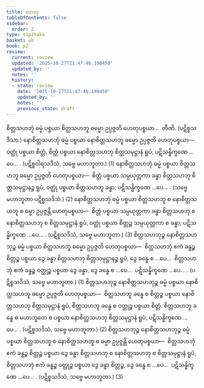 ```yaml
---
title: ဟေတု
tableOfContents: false
sidebar:
  order: 2
type: tipitaka
basket: ab
book: p2
review:
  current: review
  updated: '2025-10-27T21:47:46.198450'
  updated_by: ''
  notes: ''
  history:
  - state: review
    date: '2025-10-27T21:47:46.198450'
    updated_by: ''
    notes: ''
    previous_state: draft
---
```



<ReviewStatus review={frontmatter.review} showDetails={true} />

<HypothesisAnnotation frontmatter={frontmatter} />

<DynamicBreadcrumb />

<Division number="247" book="p2" e="ch" v="38" p="149">

<Paragraph number="2929" book="p2">
စိတ္တသဟဘုံ ဓမ္မံ ပစ္စယာ စိတ္တသဟဘူ ဓမ္မော ဥပ္ပဇ္ဇတိ ဟေတုပစ္စယာ…  တီဏိ. (ပဋိစ္စသဒိသာ.)
</Paragraph>

<Paragraph number="2930" book="p2">
နောစိတ္တသဟဘုံ ဓမ္မံ ပစ္စယာ နောစိတ္တသဟဘူ ဓမ္မော ဥပ္ပဇ္ဇတိ ဟေတုပစ္စယာ—  ဝတ္ထုံ ပစ္စယာ စိတ္တံ, စိတ္တံ ပစ္စယာ နောစိတ္တသဟဘု စိတ္တသမုဋ္ဌာနံ ရူပံ; ပဋိသန္ဓိက္ခဏေ …ပေ… . (ပဋိစ္စဝါရသဒိသံ, သဗ္ဗေ မဟာဘူတာ.) (1)
</Paragraph>

<Paragraph number="2931" book="p2">
နောစိတ္တသဟဘုံ ဓမ္မံ ပစ္စယာ စိတ္တသဟဘူ ဓမ္မော ဥပ္ပဇ္ဇတိ ဟေတုပစ္စယာ—  စိတ္တံ ပစ္စယာ သမ္ပယုတ္တကာ ခန္ဓာ စိတ္တသဟဘု စိတ္တသမုဋ္ဌာနဉ္စ ရူပံ, ဝတ္ထုံ ပစ္စယာ စိတ္တသဟဘူ ခန္ဓာ; ပဋိသန္ဓိက္ခဏေ …ပေ… . (သဗ္ဗေ မဟာဘူတာ ပဋိစ္စသဒိသံ.) (2)
</Paragraph>

<Paragraph number="2932" book="p2">
နောစိတ္တသဟဘုံ ဓမ္မံ ပစ္စယာ စိတ္တသဟဘူ စ နောစိတ္တသဟဘူ စ ဓမ္မာ ဥပ္ပဇ္ဇန္တိ ဟေတုပစ္စယာ—  စိတ္တံ ပစ္စယာ သမ္ပယုတ္တကာ ခန္ဓာ စိတ္တသဟဘု စ နောစိတ္တသဟဘု စ စိတ္တသမုဋ္ဌာနံ ရူပံ, ဝတ္ထုံ ပစ္စယာ စိတ္တဉ္စ သမ္ပယုတ္တကာ စ ခန္ဓာ; ပဋိသန္ဓိက္ခဏေ …ပေ… . (ပဋိစ္စသဒိသံ, သဗ္ဗေ မဟာဘူတာ.) (3)
</Paragraph>

</Division>
<Division number="248" book="p2" e="ch" v="38" p="149">

<Paragraph number="2933" book="p2">
စိတ္တသဟဘုဉ္စ နောစိတ္တသဟဘုဉ္စ ဓမ္မံ ပစ္စယာ စိတ္တသဟဘူ ဓမ္မော ဥပ္ပဇ္ဇတိ ဟေတုပစ္စယာ—  စိတ္တသဟဘုံ ဧကံ ခန္ဓဉ္စ စိတ္တဉ္စ ပစ္စယာ ဒွေ ခန္ဓာ စိတ္တသဟဘု စိတ္တသမုဋ္ဌာနဉ္စ ရူပံ, ဒွေ ခန္ဓေ စ …ပေ…  စိတ္တသဟဘုံ ဧကံ ခန္ဓဉ္စ ဝတ္ထုဉ္စ ပစ္စယာ ဒွေ ခန္ဓာ, ဒွေ ခန္ဓေ စ …ပေ…  ပဋိသန္ဓိက္ခဏေ …ပေ… . (ပဋိစ္စသဒိသံ, သဗ္ဗေ မဟာဘူတာ.) (1)
</Paragraph>

<Paragraph number="2934" book="p2">
စိတ္တသဟဘုဉ္စ နောစိတ္တသဟဘုဉ္စ ဓမ္မံ ပစ္စယာ နောစိတ္တသဟဘူ ဓမ္မော ဥပ္ပဇ္ဇတိ ဟေတုပစ္စယာ—  စိတ္တသဟဘူ ခန္ဓေ စ စိတ္တဉ္စ ပစ္စယာ နောစိတ္တသဟဘု စိတ္တသမုဋ္ဌာနံ ရူပံ, စိတ္တသဟဘူ ခန္ဓေ စ ဝတ္ထုဉ္စ ပစ္စယာ စိတ္တံ. စိတ္တသဟဘူ ခန္ဓေ စ မဟာဘူတေ စ ပစ္စယာ နောစိတ္တသဟဘု စိတ္တသမုဋ္ဌာနံ ရူပံ; ပဋိသန္ဓိက္ခဏေ …ပေ… . (ပဋိစ္စသဒိသံ, သဗ္ဗေ မဟာဘူတာ.) (2)
</Paragraph>

<Paragraph number="2935" book="p2">
စိတ္တသဟဘုဉ္စ နောစိတ္တသဟဘုဉ္စ ဓမ္မံ ပစ္စယာ စိတ္တသဟဘူ စ နောစိတ္တသဟဘူ စ ဓမ္မာ ဥပ္ပဇ္ဇန္တိ ဟေတုပစ္စယာ—  စိတ္တသဟဘုံ ဧကံ ခန္ဓဉ္စ စိတ္တဉ္စ ပစ္စယာ ဒွေ ခန္ဓာ စိတ္တသဟဘု စ နောစိတ္တသဟဘု စ စိတ္တသမုဋ္ဌာနံ ရူပံ, စိတ္တသဟဘုံ ဧကံ ခန္ဓဉ္စ ဝတ္ထုဉ္စ ပစ္စယာ ဒွေ ခန္ဓာ စိတ္တဉ္စ, ဒွေ ခန္ဓေ စ …ပေ…  ပဋိသန္ဓိက္ခဏေ …ပေ… . (ပဋိစ္စသဒိသံ, သဗ္ဗေ မဟာဘူတာ.) (3)
</Paragraph>
</Division>